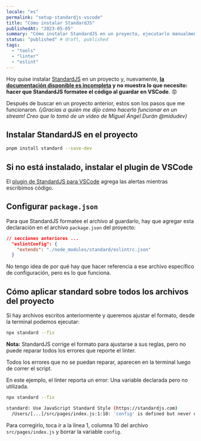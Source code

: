 ```yaml
---
locale: "es"
permalink: "setup-standardjs-vscode"
title: "Cómo instalar StandardJS"
publishedAt: "2023-05-05"
summary: "Cómo instalar StandardJS en un proyecto, ejecutarlo manualmente y hacer que VSCode lo ejecute al guardar un archivo."
status: "published" # draft, published
tags:
  - "tools"
  - "linter"
  - "eslint"
---
```


Hoy quise instalar [StandardJS](https://standardjs.com/) en un proyecto y, nuevamente, **[la documentación disponible es incompleta](/hostile-documentation/) y no muestra lo que necesito: hacer que StandardJS formatee el código al guardar en VSCode**. 😡

Después de buscar en un proyecto anterior, estos son los pasos que me funcionaron. _(¡Gracias a quién me dijo cómo hacerlo funcionar en un stream! Creo que lo tomó de un video de Miguel Ángel Durán @midudev)_

## Instalar StandardJS en el proyecto

```bash
pnpm install standard --save-dev
```

## Si no está instalado, instalar el plugin de VSCode

El [plugin de StandardJS para VSCode](https://marketplace.visualstudio.com/items?itemName=standard.vscode-standard) agrega las alertas mientras escribimos código.

## Configurar `package.json`

Para que StandardJS formatee el archivo al guardarlo, hay que agregar esta declaración en el archivo `package.json` del proyecto:

```json filename="package.json"
// secciones anteriores ...
  "eslintConfig": {
    "extends": "./node_modules/standard/eslintrc.json"
  }
```

No tengo idea de por qué hay que hacer referencia a ese archivo específico de configuración, pero es lo que funciona.

## Cómo aplicar standard sobre todos los archivos del proyecto

Si hay archivos escritos anteriormente y queremos ajustar el formato, desde la terminal podemos ejecutar:

```bash
npx standard --fix
```

**Nota:** StandardJS corrige el formato para ajustarse a sus reglas, pero no puede reparar todos los errores que reporte el linter.

Todos los errores que no se puedan reparar, aparecen en la terminal luego de correr el script.

En este ejemplo, el linter reporta un error: Una variable declarada pero no utilizada.

```bash
npx standard --fix

standard: Use JavaScript Standard Style (https://standardjs.com)
  /Users/[...]/src/pages/index.js:1:10: 'config' is defined but never used. (no-unused-vars)
```

Para corregirlo, toca ir a la línea 1, columna 10 del archivo `src/pages/index.js` y borrar la variable `config`.
